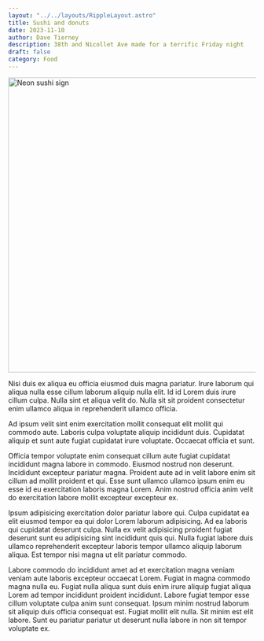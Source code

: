 ```yaml
---
layout: "../../layouts/RippleLayout.astro"
title: Sushi and donuts
date: 2023-11-10
author: Dave Tierney
description: 38th and Nicollet Ave made for a terrific Friday night
draft: false
category: Food
---
```



<Image src={sushi} alt="Neon sushi sign" height="600" width="1200" />

Nisi duis ex aliqua eu officia eiusmod duis magna pariatur. Irure laborum qui aliqua nulla esse cillum laborum aliquip nulla elit. Id id Lorem duis irure cillum culpa. Nulla sint et aliqua velit do. Nulla sit sit proident consectetur enim ullamco aliqua in reprehenderit ullamco officia.

Ad ipsum velit sint enim exercitation mollit consequat elit mollit qui commodo aute. Laboris culpa voluptate aliquip incididunt duis. Cupidatat aliquip et sunt aute fugiat cupidatat irure voluptate. Occaecat officia et sunt.

Officia tempor voluptate enim consequat cillum aute fugiat cupidatat incididunt magna labore in commodo. Eiusmod nostrud non deserunt. Incididunt excepteur pariatur magna. Proident aute ad in velit labore enim sit cillum ad mollit proident et qui. Esse sunt ullamco ullamco ipsum enim eu esse id eu exercitation laboris magna Lorem. Anim nostrud officia anim velit do exercitation labore mollit excepteur excepteur ex.

Ipsum adipisicing exercitation dolor pariatur labore qui. Culpa cupidatat ea elit eiusmod tempor ea qui dolor Lorem laborum adipisicing. Ad ea laboris qui cupidatat deserunt culpa. Nulla ex velit adipisicing proident fugiat deserunt sunt eu adipisicing sint incididunt quis qui. Nulla fugiat labore duis ullamco reprehenderit excepteur laboris tempor ullamco aliquip laborum aliqua. Est tempor nisi magna ut elit pariatur commodo.

Labore commodo do incididunt amet ad et exercitation magna veniam veniam aute laboris excepteur occaecat Lorem. Fugiat in magna commodo magna nulla eu. Fugiat nulla aliqua sunt duis enim irure aliquip fugiat aliqua Lorem ad tempor incididunt proident incididunt. Labore fugiat tempor esse cillum voluptate culpa anim sunt consequat. Ipsum minim nostrud laborum sit aliquip duis officia consequat est. Fugiat mollit elit nulla. Sit minim est elit labore. Sunt eu pariatur pariatur ut deserunt nulla labore in non sit tempor voluptate ex.
